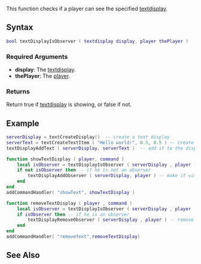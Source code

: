 
{{Server function}}
This function checks if a player can see the specified [[/textdisplay.md|textdisplay]].

==Syntax==
<syntaxhighlight lang="lua">bool textDisplayIsObserver ( textdisplay display, player thePlayer )</syntaxhighlight>

===Required Arguments===

* '''display''': The [[/textdisplay.md|textdisplay]].
* '''thePlayer''': The [[/player.md|player]].

===Returns===
Return true if [[/textdisplay.md|textdisplay]] is showing, or false if not.
==Example==
<syntaxhighlight lang="lua">
serverDisplay = textCreateDisplay()  -- create a text display
serverText = textCreateTextItem ( "Hello world!", 0.5, 0.5 ) -- create a text item for the display
textDisplayAddText ( serverDisplay, serverText )  -- add it to the display so it is displayed

function showTextDisplay ( player, command )
	local isObserver = textDisplayIsObserver ( serverDisplay , player ) -- check if he is already a observer in the server display
	if not isObserver then -- if he is not an observer
		textDisplayAddObserver ( serverDisplay, player ) -- make it visible to a player
	end
end
addCommandHandler( "showText", showTextDisplay )

function removeTextDisplay ( player , command )
	local isObserver = textDisplayIsObserver ( serverDisplay , player ) -- check if he is already a observer in the server display
	if isObserver then -- if he is an observer
		textDisplayRemoveObserver ( serverDisplay , player ) -- remove the player from display
	end
end
addCommandHandler( "removeText",removeTextDisplay)
</syntaxhighlight>

==See Also==
{{Text functions}}